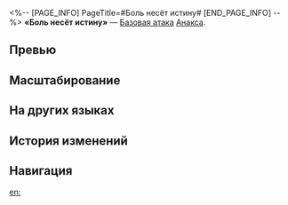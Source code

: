 <%-- [PAGE_INFO]
PageTitle=#Боль несёт истину#
[END_PAGE_INFO] --%>
{{Навык Инфобокс
|Название         = Боль несёт истину
|Изображение      = Навык Боль несёт истину.png
|Персонаж         = Анакса
|Тип              = Базовая атака
|Тэг              = Одиночная атака
|УронСтойк        = 10
|ЭнергияГен       = 20
|Энергия          = 
|Длительность     = 
|Описание         = Наносит выбранному противнику ветряной урон, равный {{Цвет|Выделенный|50%—110%}} от силы атаки Анаксы.
|Свойство1        = 
|Масштабирование1 = 
}}
'''«Боль несёт истину»''' — [[Базовая атака]] [[Анакса]].

==Превью==
{{Превью
|Файл = Боль несёт истину Превью
}}

==Масштабирование==
{{Масштабирование навыка|тип=Базовая атака
|50%;60%;70%;80%;90%;100%;110%;120%;130%;140%
}}

==На других языках==
{{На других языках
|en   = Pain, Brews Truth
|zhs  = 楚痛，酿造实识
|zht  = 楚痛，釀造實識
|ja   = {{Rubi|苦痛|くつう}}、{{Rubi|認識|にんしき}}の{{Rubi|造成|ぞうせい}}
|ko   = 참된 지식을 빚어내는 고통
|es   = Verdad destilada del dolor
|fr   = Tourments de la vérité
|ru   = Боль несёт истину
|th   = Pain, Brews Truth
|vi   = Đau Đớn, Ươm Mầm Sự Thật
|de   = Schmerz, der die Wahrheit braut
|id   = Pain, Brews Truth
|pt   = O Tormento Gera a Verdade
}}

==История изменений==
{{История изменений|3.5}}

==Навигация==
{{Навык Навбокс|Анакса}}

[[en:]]